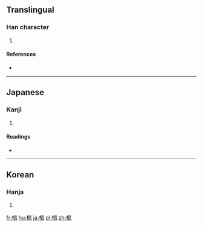==Translingual==

===Han character===
{{Han char|rn=75|rad=木|as=08|sn=12|four=|canj=木日日 (DAA)|ids=⿰[[木]][[昌]]}}

# {{defn|Han|sort=木08}}

====References====
* {{Han ref|kx=0537.131|dkj=15063|dj=0924.160|hdz=21232.041|uh=6919|ud=26905}}

----

==Japanese==

===Kanji===
{{ja-kanji|grade=|rs=木08}}

# {{defn|lang=ja|sort=木08}}

====Readings====
* {{ja-readings|on=|kun=[[すぎ]] (sugi)}}

----

==Korean==

===Hanja===
{{ko-hanja|hangeul=창|eumhun=|rv=chang|mr=ch'ang|y=chang}}

# {{defn|lang=ko|sort=木08}}

[[fr:椙]]
[[hu:椙]]
[[ja:椙]]
[[pl:椙]]
[[zh:椙]]
